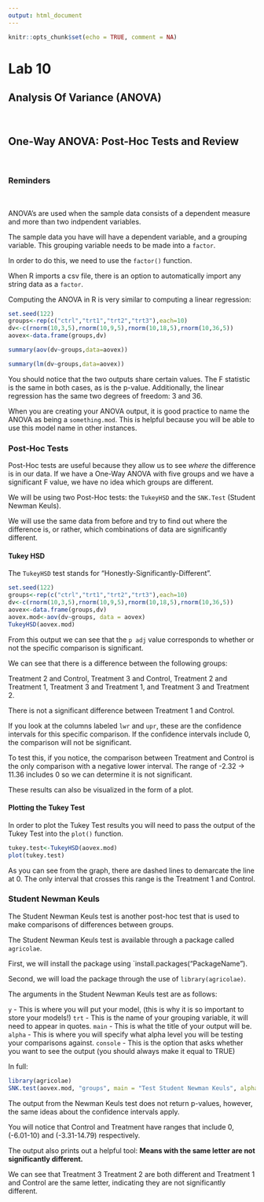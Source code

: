 ```yaml
---
output: html_document
---
```


```r
knitr::opts_chunk$set(echo = TRUE, comment = NA)
```


# Lab 10

## Analysis Of Variance (ANOVA)

<br>

## One-Way ANOVA: Post-Hoc Tests and Review

<br>

### Reminders

<br>


ANOVA's are used when the sample data consists of a dependent measure and more than two indpendent variables. 

The sample data you have will have a dependent variable, and a grouping variable. This grouping variable needs to be made into a `factor`. 

In order to do this, we need to use the `factor()` function. 

When R imports a csv file, there is an option to automatically import any string data as a `factor`. 

Computing the ANOVA in R is very similar to computing a linear regression:

```r
set.seed(122)
groups<-rep(c("ctrl","trt1","trt2","trt3"),each=10)
dv<-c(rnorm(10,3,5),rnorm(10,9,5),rnorm(10,18,5),rnorm(10,36,5))
aovex<-data.frame(groups,dv)

summary(aov(dv~groups,data=aovex))

summary(lm(dv~groups,data=aovex))
```
You should notice that the two outputs share certain values. The F statistic is the same in both cases, as is the p-value. Additionally, the linear
regression has the same two degrees of freedom: 3 and 36. 


When you are creating your ANOVA output, it is good practice to name the ANOVA as being a `something.mod`. This is helpful because you will 
be able to use this model name in other instances. 

### Post-Hoc Tests

Post-Hoc tests are useful because they allow us to see *where* the difference is in our data. If we have a One-Way ANOVA with
five groups and we have a significant F value, we have no idea which groups are different. 

We will be using two Post-Hoc tests: the `TukeyHSD` and the `SNK.Test` (Student Newman Keuls). 

We will use the same data from before and try to find out where the difference is, or rather, which combinations of data are significantly different. 

#### Tukey HSD

The `TukeyHSD` test stands for "Honestly-Significantly-Different". 

```r
set.seed(122)
groups<-rep(c("ctrl","trt1","trt2","trt3"),each=10)
dv<-c(rnorm(10,3,5),rnorm(10,9,5),rnorm(10,18,5),rnorm(10,36,5))
aovex<-data.frame(groups,dv)
aovex.mod<-aov(dv~groups, data = aovex)
TukeyHSD(aovex.mod)
```

From this output we can see that the `p adj` value corresponds to whether or not the specific comparison is significant. 

We can see that there is a difference between the following groups: 

Treatment 2 and Control, Treatment 3 and Control, Treatment 2 and Treatment 1, Treatment 3 and Treatment 1, and Treatment 3 and Treatment 2. 

There is not a significant difference between Treatment 1 and Control. 

If you look at the columns labeled `lwr` and `upr`, these are the confidence intervals for this specific comparison. If the confidence intervals include 0, the comparison will not be significant. 

To test this, if you notice, the comparison between Treatment and Control is the only comparison with a negative lower interval. The range of -2.32 -> 11.36 includes 0 so we can determine it is not significant. 

These results can also be visualized in the form of a plot. 

#### Plotting the Tukey Test

In order to plot the Tukey Test results you will need to pass the output of the Tukey Test into the `plot()` function. 

```r
tukey.test<-TukeyHSD(aovex.mod)
plot(tukey.test)
```
As you can see from the graph, there are dashed lines to demarcate the line at 0. The only interval that crosses this range is the Treatment 1 and Control.



### Student Newman Keuls

The Student Newman Keuls test is another post-hoc test that is used to make comparisons of differences between groups. 

The Student Newman Keuls test is available through a package called `agricolae`. 

First, we will install the package using `install.packages("PackageName").

Second, we will load the package through the use of `library(agricolae)`.

The arguments in the Student Newman Keuls test are as follows:

`y` - This is where you will put your model, (this is why it is so important to store your models!)
`trt` - This is the name of your grouping variable, it will need to appear in quotes. 
`main` - This is what the title of your output will be. 
`alpha` - This is where you will specify what alpha level you will be testing your comparisons against. 
`console` - This is the option that asks whether you want to see the output (you should always make it equal to TRUE)

In full:

```r
library(agricolae)
SNK.test(aovex.mod, "groups", main = "Test Student Newman Keuls", alpha = .05, console = TRUE)
```

The output from the Newman Keuls test does not return p-values, however, the same ideas about the confidence intervals apply. 

You will notice that Control and Treatment have ranges that include 0, (-6.01-10) and (-3.31-14.79) respectively. 

The output also prints out a helpful tool: **Means with the same letter are not significantly different.**

We can see that Treatment 3 Treatment 2 are both different and Treatment 1 and Control are the same letter, indicating they are not significantly different. 







